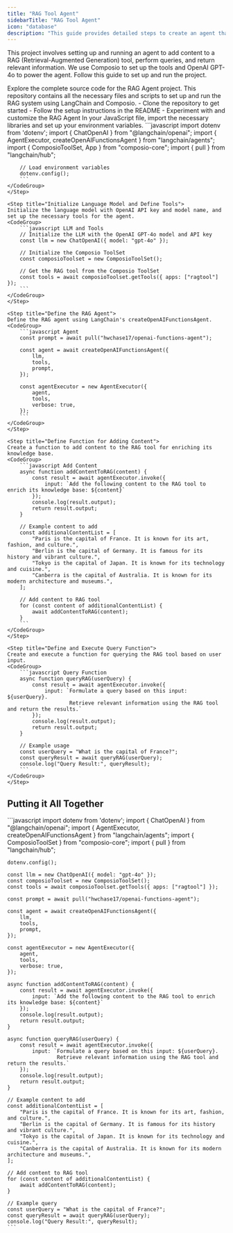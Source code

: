 ```yaml
---
title: "RAG Tool Agent"
sidebarTitle: "RAG Tool Agent"
icon: "database"
description: "This guide provides detailed steps to create an agent that leverages Composio to add content to a RAG tool, perform retrieval-augmented generation queries, and return relevant information based on user input."
---
```


This project involves setting up and running an agent to add content to a RAG (Retrieval-Augmented Generation) tool, perform queries, and return relevant information. We use Composio to set up the tools and OpenAI GPT-4o to power the agent. Follow this guide to set up and run the project.

<Card color="#7bee0c" title="RAG Agent GitHub Repository" icon="github" href="https://www.github.com/ComposioHQ/composio/blob/master/javascript/examples/rag_agent/">
  Explore the complete source code for the RAG Agent project. This repository contains all the necessary files and scripts to set up and run the RAG system using LangChain and Composio.
  <CardBody>
    - Clone the repository to get started
    - Follow the setup instructions in the README
    - Experiment with and customize the RAG Agent
  </CardBody>
</Card>

<Steps>
    <Step title="Imports and Environment Setup">
    In your JavaScript file, import the necessary libraries and set up your environment variables.
    <CodeGroup>
        ```javascript
        import dotenv from 'dotenv';
        import { ChatOpenAI } from "@langchain/openai";
        import { AgentExecutor, createOpenAIFunctionsAgent } from "langchain/agents";
        import { ComposioToolSet, App } from "composio-core";
        import { pull } from "langchain/hub";

        // Load environment variables
        dotenv.config();
        ```
    </CodeGroup>
    </Step>

    <Step title="Initialize Language Model and Define Tools">
    Initialize the language model with OpenAI API key and model name, and set up the necessary tools for the agent.
    <CodeGroup>
        ```javascript LLM and Tools
        // Initialize the LLM with the OpenAI GPT-4o model and API key
        const llm = new ChatOpenAI({ model: "gpt-4o" });

        // Initialize the Composio ToolSet
        const composioToolset = new ComposioToolSet();

        // Get the RAG tool from the Composio ToolSet
        const tools = await composioToolset.getTools({ apps: ["ragtool"] });
        ```
    </CodeGroup>
    </Step>

    <Step title="Define the RAG Agent">
    Define the RAG agent using LangChain's createOpenAIFunctionsAgent.
    <CodeGroup>
        ```javascript Agent
        const prompt = await pull("hwchase17/openai-functions-agent");
        
        const agent = await createOpenAIFunctionsAgent({
            llm,
            tools,
            prompt,
        });

        const agentExecutor = new AgentExecutor({
            agent,
            tools,
            verbose: true,
        });
        ```
    </CodeGroup>
    </Step>

    <Step title="Define Function for Adding Content">
    Create a function to add content to the RAG tool for enriching its knowledge base.
    <CodeGroup>
        ```javascript Add Content
        async function addContentToRAG(content) {
            const result = await agentExecutor.invoke({
                input: `Add the following content to the RAG tool to enrich its knowledge base: ${content}`
            });
            console.log(result.output);
            return result.output;
        }

        // Example content to add
        const additionalContentList = [
            "Paris is the capital of France. It is known for its art, fashion, and culture.",
            "Berlin is the capital of Germany. It is famous for its history and vibrant culture.",
            "Tokyo is the capital of Japan. It is known for its technology and cuisine.",
            "Canberra is the capital of Australia. It is known for its modern architecture and museums.",
        ];

        // Add content to RAG tool
        for (const content of additionalContentList) {
            await addContentToRAG(content);
        }
        ```
    </CodeGroup>
    </Step>

    <Step title="Define and Execute Query Function">
    Create and execute a function for querying the RAG tool based on user input.
    <CodeGroup>
        ```javascript Query Function
        async function queryRAG(userQuery) {
            const result = await agentExecutor.invoke({
                input: `Formulate a query based on this input: ${userQuery}. 
                        Retrieve relevant information using the RAG tool and return the results.`
            });
            console.log(result.output);
            return result.output;
        }

        // Example usage
        const userQuery = "What is the capital of France?";
        const queryResult = await queryRAG(userQuery);
        console.log("Query Result:", queryResult);
        ```
    </CodeGroup>
    </Step>

</Steps>

## Putting it All Together
<CodeGroup>
    ```javascript
    import dotenv from 'dotenv';
    import { ChatOpenAI } from "@langchain/openai";
    import { AgentExecutor, createOpenAIFunctionsAgent } from "langchain/agents";
    import { ComposioToolSet } from "composio-core";
    import { pull } from "langchain/hub";

    dotenv.config();

    const llm = new ChatOpenAI({ model: "gpt-4o" });
    const composioToolset = new ComposioToolSet();
    const tools = await composioToolset.getTools({ apps: ["ragtool"] });

    const prompt = await pull("hwchase17/openai-functions-agent");
    
    const agent = await createOpenAIFunctionsAgent({
        llm,
        tools,
        prompt,
    });

    const agentExecutor = new AgentExecutor({
        agent,
        tools,
        verbose: true,
    });

    async function addContentToRAG(content) {
        const result = await agentExecutor.invoke({
            input: `Add the following content to the RAG tool to enrich its knowledge base: ${content}`
        });
        console.log(result.output);
        return result.output;
    }

    async function queryRAG(userQuery) {
        const result = await agentExecutor.invoke({
            input: `Formulate a query based on this input: ${userQuery}. 
                    Retrieve relevant information using the RAG tool and return the results.`
        });
        console.log(result.output);
        return result.output;
    }

    // Example content to add
    const additionalContentList = [
        "Paris is the capital of France. It is known for its art, fashion, and culture.",
        "Berlin is the capital of Germany. It is famous for its history and vibrant culture.",
        "Tokyo is the capital of Japan. It is known for its technology and cuisine.",
        "Canberra is the capital of Australia. It is known for its modern architecture and museums.",
    ];

    // Add content to RAG tool
    for (const content of additionalContentList) {
        await addContentToRAG(content);
    }

    // Example query
    const userQuery = "What is the capital of France?";
    const queryResult = await queryRAG(userQuery);
    console.log("Query Result:", queryResult);
    ```
</CodeGroup>
